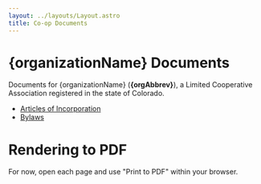 ```yaml
---
layout: ../layouts/Layout.astro
title: Co-op Documents
---
```



# {organizationName} Documents

Documents for {organizationName} (**{orgAbbrev}**), a Limited Cooperative Association registered in the state of Colorado.

- [Articles of Incorporation](/documents/articles-of-incorporation)
- [Bylaws](/documents/bylaws)

# Rendering to PDF

For now, open each page and use "Print to PDF" within your browser.
